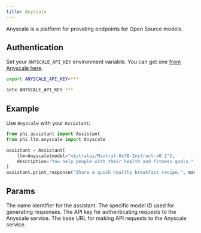 ```yaml
---
title: Anyscale
---
```


Anyscale is a platform for providing endpoints for Open Source models.

## Authentication

Set your `ANYSCALE_API_KEY` environment variable. You can get one [from Anyscale here](https://app.endpoints.anyscale.com/).

<CodeGroup>

```bash Mac
export ANYSCALE_API_KEY=***
```

```bash Windows
setx ANYSCALE_API_KEY ***
```

</CodeGroup>

## Example

Use `Anyscale` with your `Assistant`:

<CodeGroup>

```python assistant.py
from phi.assistant import Assistant
from phi.llm.anyscale import Anyscale

assistant = Assistant(
    llm=Anyscale(model="mistralai/Mixtral-8x7B-Instruct-v0.1"),
    description="You help people with their health and fitness goals.",
)
assistant.print_response("Share a quick healthy breakfast recipe.", markdown=True)
```

</CodeGroup>

## Params

<ResponseField name="name" type="str" default="Anyscale">
  The name identifier for the assistant.
</ResponseField>
<ResponseField
  name="model"
  type="str"
  default="mistralai/Mixtral-8x7B-Instruct-v0.1"
>
  The specific model ID used for generating responses.
</ResponseField>
<ResponseField name="api_key" type="str">
  The API key for authenticating requests to the Anyscale service.
</ResponseField>
<ResponseField
  name="base_url"
  type="str"
  default="https://api.endpoints.anyscale.com/v1"
>
  The base URL for making API requests to the Anyscale service.
</ResponseField>
